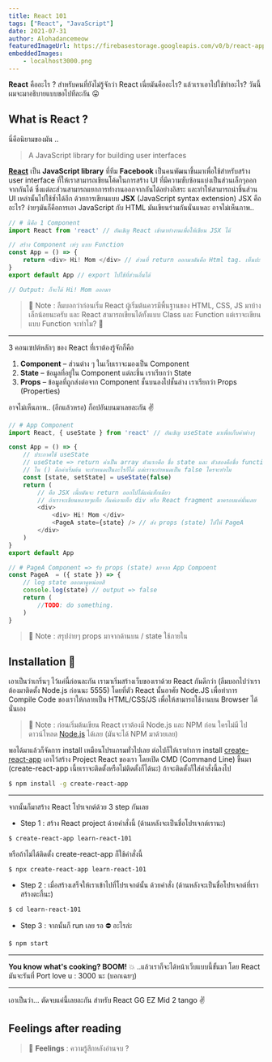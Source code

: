 ```yaml
---
title: React 101
tags: ["React", "JavaScript"]
date: 2021-07-31
author: Alohadancemeow
featuredImageUrl: https://firebasestorage.googleapis.com/v0/b/react-app-c5b35.appspot.com/o/react-logo.jpg?alt=media&token=bb93d900-5832-4ccf-bda9-6fe206a62262
embeddedImages:
    - localhost3000.png
---
```


<!-- For reaction box -->


**React** คืออะไร ? สำหรับคนที่ยังไม่รู้จักว่า React เนี่ยมันคืออะไร? แล้วเราเอาไปใช้ทำอะไร? วันนี้ผมจะมาอธิบายแบบขอไปทีละกัน 😛

## What is React ?

นี่คือนิยามของมัน ..
> A JavaScript library for building user interfaces

[**React**](https://reactjs.org/) เป็น **JavaScript library** ที่ทีม **Facebook** เป็นคนพัฒนาขึ้นมาเพื่อใช้สำหรับสร้าง user interface ที่ให้เราสามารถเขียนโค้ดในการสร้าง UI ที่มีความซับซ้อนแบ่งเป็นส่วนเล็กๆออกจากกันได้ 
ซึ่งแต่ละส่วนสามารถแยกการทำงานออกจากกันได้อย่างอิสระ และทำให้สามารถนำชิ้นส่วน UI เหล่านั้นไปใช้ซ้ำได้อีก 
ด้วยการเขียนแบบ **JSX** (JavaScript syntax extension) JSX คืออะไร? ง่ายๆมันก็คือการเอา JavaScript กับ HTML มันเขียนร่วมกันนั่นแหละ
อาจไม่เห็นภาพ..

```javascript
// # นี้คือ 1 Component
import React from 'react' // อันเชิญ React เข้ามาทำงานเพื่อให้เขียน JSX ได้

// สร้าง Component เท่ๆ แบบ Function
const App = () => {
    return <div> Hi! Mom </div> // ส่วนที่ return ออกมามันคือ Html tag. เห็นปะ
}
export default App // export ไปใช้ที่ส่วนอื่นได้

// Output: ก็จะได้ Hi! Mom ออกมา
```

> 📝 Note : ลืมบอกว่าก่อนเริ่ม React ผู้เริ่มต้นควรมีพื้นฐานของ HTML, CSS, JS มาบ้างเล็กน้อยนะครับ 
> และ React สามารถเขียนได้ทั้งแบบ Class และ Function แต่เราจะเขียนแบบ Function จะทำไม? 🤪

---

<Heading as="h3" variant="styles.h3">3 คอนเซปต์หลักๆ ของ React ที่เราต้องรู้จักก็คือ</Heading>

1. **Component** – ส่วนต่าง ๆ ในเว็บเราจะมองเป็น Component
2. **State** – ข้อมูลที่อยู่ใน Component แต่ละชิ้น เราเรียกว่า State
3. **Props** – ข้อมูลที่ถูกส่งต่อจาก Component ชั้นบนลงไปชั้นล่าง เราเรียกว่า Props (Properties)

อาจไม่เห็นภาพ.. (อีกแล้วหรอ) ก็อปอันบนมาเลยละกัน ✌️

```javascript
// # App Component
import React, { useState } from 'react' // อันเชิญ useState มาเพื่อเก็บค่าต่างๆ

const App = () => {
    // ประกาศใช้ useState 
    // useState => return ค่าเป็น array ตัวแรกคือ ชื่อ state และ ตัวสองคือชื่อ function
    // ใน () คือค่าเริ่มต้น จะกำหนดเป็นอะไรก็ได้ แต่เราจะกำหนดเป็น false ใครจะทำไม
    const [state, setState] = useState(false)
    return (
        // คือ JSX เนี้ยมันจะ return ออกไปได้แค่แท็กเดียว 
        // ถ้าเราจะเขียนหลายๆแท็ก ก็แค่เอาแท็ก div หรือ React fragment มาครอบแค่นั้นเลย
        <div>
            <div> Hi! Mom </div>
            <PageA state={state} /> // ส่ง props (state) ไปให้ PageA
        </div>
    ) 
}
export default App

// # PageA Component => รับ props (state) มาจาก App Compoent
const PageA  = ({ state }) => {
    // log state ออกมาดูหน่อยสิ
    console.log(state) // output => false
    return (
        //TODO: do something.
    )
}
```
> 📝 Note : สรุปง่ายๆ props มาจากด้านบน / state ใช้ภายใน

<Divider />

## Installation 🚀

เอาเป็นว่าเกริ่นๆ ไว้แค่นี้ก่อนละกัน เรามาเริ่มสร้างเว็บของเราด้วย React กันดีกว่า (ลืมบอกไปว่าเราต้องมาติดตั้ง Node.js ก่อนนะ 5555)
โดยที่ตัว React นั้นอาศัย Node.JS เพื่อทำการ Compile Code ของเราให้กลายเป็น HTML/CSS/JS เพื่อให้สามารถใช้งานบน Browser ได้นั่นเอง

> 📝 Note : ก่อนเริ่มต้นเขียน React เราต้องมี Node.js และ NPM ก่อน ใครไม่มี ไปดาวน์โหลด [Node.js](https://nodejs.org/en/) ได้เลย (มันจะได้ NPM มาด้วยเลย)

พอได้มาแล้วก็จัดการ install เหมือนโปรแกรมทั่วไปเลย ต่อไปก็ให้เราทำการ install [create-react-app](https://create-react-app.dev/) เอาไว้สร้าง Project React ของเรา โดยเปิด CMD (Command Line) ขึ้นมา 
(create-react-app เนี้ยเราจะติดตั้งหรือไม่ติดตั้งก็ได้นะ) ถ้าจะติดตั้งก็ใส่คำสั่งนี้ลงไป

```bash
$ npm install -g create-react-app
```
---

จากนั้นก็มาสร้าง React โปรเจกต์ด้วย 3 step กันเลย
- Step 1 : สร้าง React project ด้วยคำสั่งนี้ (ด้านหลังจะเป็นชื่อโปรเจกต์เรานะ)

```bash
$ create-react-app learn-react-101
```

หรือถ้าไม่ได้ติดตั้ง create-react-app ก็ใช้คำสั่งนี้

```bash
$ npx create-react-app learn-react-101
```
- Step 2 : เมื่อสร้างเสร็จให้เราเข้าไปที่โปรเจกต์นั้น ด้วยคำสั่ง (ด้านหลังจะเป็นชื่อโปรเจกต์ที่เราสร้างตะกี้นะ)

```bash
$ cd learn-react-101
```
- Step 3 : จากนั้นก็ run เลย รอ ⛔ อะไรล่ะ

```bash
$ npm start
```
---

**You know what's cooking? BOOM!** 💥 ..แล้วเราก็จะได้หน้าเว็บแบบนี้ขั้นมา โดย React มันจะรันที่ Port love u : 3000 นะ (บอกเฉยๆ)

<GatsbyImage image={props.embedded.image1} />

---

เอาเป็นว่า... ตัดจบแค่นี้เลยละกัน สำหรับ React GG EZ Mid 2 tango ✌️

<Divider />
<Divider />

## Feelings after reading

> 🎵 **Feelings** : ความรู้สึกหลังอ่านจบ ?

<Box>
  <RecationBox />
</Box>
<Divider />
